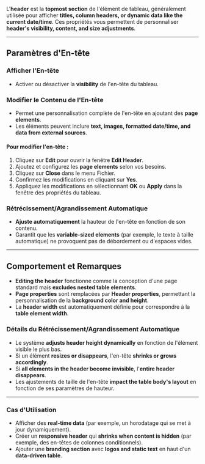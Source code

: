 L'**header** est la **topmost section** de l'élément de tableau, généralement utilisée pour afficher **titles, column headers, or dynamic data like the current date/time**. Ces propriétés vous permettent de personnaliser **header's visibility, content, and size adjustments**.

***

## **Paramètres d'En-tête**

### **Afficher l'En-tête**

* Activer ou désactiver la **visibility** de l'en-tête du tableau.

### **Modifier le Contenu de l'En-tête**

* Permet une personnalisation complète de l'en-tête en ajoutant des **page elements**.
* Les éléments peuvent inclure **text, images, formatted date/time, and data from external sources**.

#### **Pour modifier l'en-tête :**

1. Cliquez sur **Edit** pour ouvrir la fenêtre **Edit Header**.
2. Ajoutez et configurez les **page elements** selon vos besoins.
3. Cliquez sur **Close** dans le menu Fichier.
4. Confirmez les modifications en cliquant sur **Yes**.
5. Appliquez les modifications en sélectionnant **OK** ou **Apply** dans la fenêtre des propriétés du tableau.

### **Rétrécissement/Agrandissement Automatique**

* **Ajuste automatiquement** la hauteur de l'en-tête en fonction de son contenu.
* Garantit que les **variable-sized elements** (par exemple, le texte à taille automatique) ne provoquent pas de débordement ou d'espaces vides.

***

## **Comportement et Remarques**

* **Editing the header** fonctionne comme la conception d'une page standard mais **excludes nested table elements**.
* **Page properties** sont remplacées par **Header properties**, permettant la personnalisation de la **background color and height**.
* La **header width** est automatiquement définie pour correspondre à la **table element width**.

### **Détails du Rétrécissement/Agrandissement Automatique**

* Le système **adjusts header height dynamically** en fonction de l'élément visible le plus bas.
* Si un élément **resizes or disappears**, l'en-tête **shrinks or grows accordingly**.
* Si **all elements in the header become invisible**, l'**entire header disappears**.
* Les ajustements de taille de l'en-tête **impact the table body's layout** en fonction de ses paramètres de hauteur.

***

### **Cas d'Utilisation**

* Afficher des **real-time data** (par exemple, un horodatage qui se met à jour dynamiquement).
* Créer un **responsive header** qui **shrinks when content is hidden** (par exemple, des en-têtes de colonnes conditionnels).
* Ajouter une **branding section** avec **logos and static text** en haut d'un **data-driven table**.
